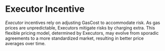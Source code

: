# Executor Incentive

*Executor* incentives rely on adjusting GasCost to accommodate risk. As gas prices are unpredictable, Executors mitigate risks by charging extra. This flexible pricing model, determined by Executors, may evolve from sporadic agreements to a more standardized market, resulting in better price averages over time.
